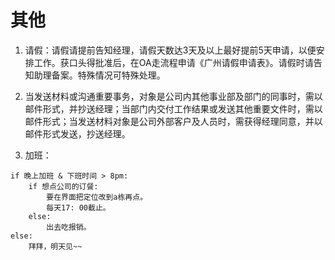 # 其他  

1. 请假：请假请提前告知经理，请假天数达3天及以上最好提前5天申请，以便安排工作。获口头得批准后，在OA走流程申请《广州请假申请表》。请假时请告知助理备案。特殊情况可特殊处理。  

2. 当发送材料或沟通重要事务，对象是公司内其他事业部及部门的同事时，需以邮件形式，并抄送经理；当部门内交付工作结果或发送其他重要文件时，需以邮件形式；当发送材料对象是公司外部客户及人员时，需获得经理同意，并以邮件形式发送，抄送经理。   

3. 加班：
```
if 晚上加班 & 下班时间 > 8pm:
    if 想点公司的订餐:
        要在界面把定位改到a栋再点。
        每天17: 00截止。
    else:
        出去吃报销。
else:
    拜拜，明天见~~
```
  
